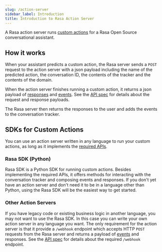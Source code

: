 ```yaml
---
slug: /action-server
sidebar_label: Introduction
title: Introduction to Rasa Action Server
---
```


A Rasa action server runs [custom actions](../building-assistants/custom-actions.mdx) for a Rasa Open Source
conversational assistant.

## How it works

When your assistant predicts a custom action, the Rasa server sends
a `POST` request to the action server with a json payload including
the name of the predicted action,
the conversation ID, the contents of the tracker and the contents of the domain.

When the action server finishes running a custom action, it returns a json payload
of [responses](../building-assistants/responses.mdx) and [events](./events.mdx).
See the [API spec](/pages/action-server-api) for details about the request and response payloads.

The Rasa server then returns the responses to the user and adds the events
to the conversation tracker.

## SDKs for Custom Actions

You can use an action server written in any language to run your custom actions, as long as it implements
the [required APIs](/pages/action-server-api).

### Rasa SDK (Python)

Rasa SDK is a Python SDK for running custom actions. Besides implementing
the required APIs, it offers methods for interacting with the conversation tracker
and composing events and responses.
If you don't yet have an action server and don't need it
to be in a language other than Python, using the Rasa SDK will be the easiest way
to get started.

### Other Action Servers

If you have legacy code or existing business logic in another language,
you may not want to use the Rasa SDK. In this case you can write
your own action server in any language you want. The only requirement
for the action server is that it provide a `/webhook` endpoint which accepts HTTP `POST` requests
from the Rasa server and returns a payload of [events](./events.mdx) and responses.
See the [API spec](/pages/action-server-api) for details about the required `/webhook` endpoint.
